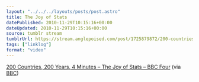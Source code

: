 ```yaml
---
layout: "../../../layouts/posts/post.astro"
title: The Joy of Stats
datePublished: 2010-11-29T10:15:16+00:00
dateUpdated: 2010-11-29T10:15:16+00:00
source: tumblr stream
tumblrUrl: https://stream.anglepoised.com/post/1725879872/200-countries-200-years-4-minutes-the-joy-of
tags: ["linklog"]
format: "video"
---
```



<YouTube id="https://www.youtube.com/watch?v=jbkSRLYSojo" />

[200 Countries, 200 Years, 4 Minutes &#8211; The Joy of Stats &#8211; BBC Four][1] (via [BBC][2])

[1]: https://www.youtube.com/watch?v=jbkSRLYSojo
[2]: http://youtube.com/user/BBC
